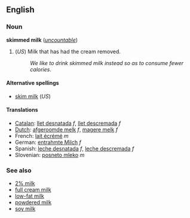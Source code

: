 <!-- If you edit this page, please also edit "skim milk" so that these pages remain synchronised-->


==English==
===Noun===
'''skimmed milk''' (''[[uncountable]]'')

#(''US'') Milk that has had the cream removed.
#:''We like to drink skimmed milk instead so as to consume fewer calories''.

====Alternative spellings====
*[[skim milk]] (''US'')

====Translations====
*[[Catalan]]: [[llet desnatada]] ''f'', [[llet descremada]] ''f''
*[[Dutch]]: [[afgeroomde melk]] ''f'', [[magere melk]] ''f''
*French: [[lait écrémé]] ''m''
*German: [[entrahmte Milch]] ''f''
*Spanish: [[leche desnatada]] ''f'', [[leche descremada]] ''f''
*Slovenian: [[posneto mleko]] ''m''

===See also===
*[[2% milk]]
*[[full cream milk]]
*[[low-fat milk]]
*[[powdered milk]]
*[[soy milk]]


<!-- If you edit this page, please also edit "skim milk" so that these pages remain synchronised-->